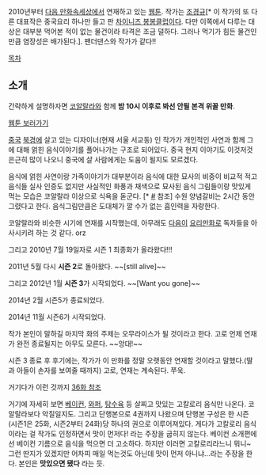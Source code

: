 2010년부터 [[다음 만화속세상]]에서 연재하고 있는 [[웹툰]]. 작가는 [[조경규]][* 이 작가의 또 다른 대표작은 중국요리 하나만 들고 판 [[차이니즈 봉봉클럽]]이다. 다만 이쪽에서 다루는 대상은 대부분 먹어본 적이 없는 물건이라 타격은 조금 덜하다. 그러나 먹기가 힘든 물건인 만큼 염장성은 배가된다.]. 팬더댄스와 작가가 같다!!


[[목차]]
== 소개 ==
간략하게 설명하자면 [[코알랄라]]와 함께 '''밤 10시 이후로 봐선 안될 본격 위꼴 만화'''.

[http://cartoon.media.daum.net/webtoon/view/jamjam 웹툰 보러가기]

[[중국]] [[북경]]에 살고 있는 디자이너(현재 서울 서교동) 인 작가가 개인적인 사연과 함께 그에 대해 얽힌 음식이야기를 풀어나가는 구조로 되어있다. 중국 현지 이야기도 이것저것 은근히 많이 나오니 중국에 살 사람에게는 도움이 될지도 모르겠다.

음식에 얽힌 사연이랑 가족이야기가 대부분이라 음식에 대한 묘사의 비중이 비교적 적고 음식들 실사 인증도 없지만 사실적인 화풍과 채색으로 묘사된 음식 그림들이랑 맛있게 먹는 모습은 코알랄라 이상으로 식욕을 돋군다. [* [http://cartoon.media.daum.net/webtoon/viewer/11847 #] 참조] 
수원 양념갈비는 2시간 동안 그렸다고 한다. 음식그림만큼은 도대체가 깔 수가 없는 흡인력을 자랑한다.

코알랄라와 비슷한 시기에 연재를 시작했는데, 아무래도 [[다음]]이 [[요리만화]]로 독자들을 아사시키려 하는 것 같다. orz

그리고 2010년 7월 19일자로 시즌 1 최종화가 올라왔다!!!

2011년 5월 다시 '''시즌 2'''로 돌아왔다. ~~[still alive]~~

그리고 2012년 1월 '''시즌 3'''가 시작되었다. ~~[Want you gone]~~

2014년 2월 시즌5가 종료되었다.

2014년 11월 시즌6가 시작되었다.

작가 본인이 말하길 마지막 화의 주제는 오무라이스가 될 것이라고 한다. 고로 언제 연재가 완전 종료될지는 아무도 모른다. ~~앙대!~~

시즌 3 종료 후 후기에는, 작가가 이 만화를 정말 오랫동안 연재할 것이라고 말했다.(딸과 아들이 손자를 보여줄 때까지) 고로, 연재는 계속된다. 쭈욱.

거기다가 이런 것까지 [http://cfile29.uf.tistory.com/image/205192594DCA92FB189339 36화 참조]

거기에 자세히 보면 [[베이컨]], [[와퍼]], [[탕수육]] 등 살찌고 맛있는 고칼로리 음식만 나온다. 코알랄라보다 악질일지도. 그리고 단행본으로 4권까지 나왔으며 단행본 구성은 한 시즌(시즌1은 25화, 시즌2부터 24화)당 하나의 권으로 이루어져있다. 게다가 고칼로리 음식이라는 걸 작가도 인정하면서 맛이 먼저다! 라는 주장을 굽히지 않는다. 베이컨 소개편에선 베이컨 기름으로 음식을 먹으면 더 고소하다. 하지만 이러면 고칼로리라느니 뭐니~ 그런 딴지가 있겠지만 어차피 매일 먹는것도 아닌데 맛이 먼저 아니냐...라는 주장을 한다. 본인은 '''맛있으면 됐다''' 라는 듯.
